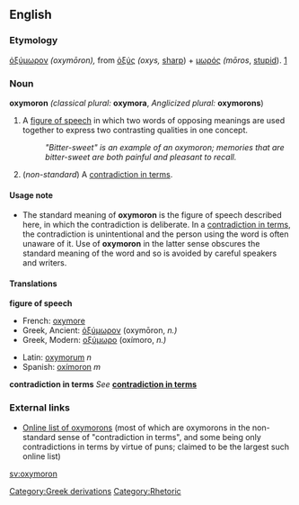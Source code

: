 ==English==
===Etymology===
{{Gr.}} [[ὀξύμωρον]] ''(oxymōron),'' from [[ὀξύς]] ''(oxys,'' [[sharp]]) + [[μωρός]] ''(mōros'', [[stupid]]).  [http://www.perseus.tufts.edu/cgi-bin/ptext?doc=Perseus%3Atext%3A1999.04.0057%3Aentry%3D%2374333]

===Noun===
'''oxymoron''' ''(classical plural:'' '''oxymora''', ''Anglicized plural:'' '''oxymorons''')

# A [[figure of speech]] in which two words of opposing meanings are used together to express two contrasting qualities in one concept.
#:''"Bitter-sweet" is an example of an oxymoron; memories that are bitter-sweet are both painful and pleasant to recall.''
# (''non-standard'') A [[contradiction in terms]].

====Usage note====
{{unreferenced}}
*The standard meaning of '''oxymoron''' is the figure of speech described here, in which the contradiction is deliberate.  In a [[contradiction in terms]], the contradiction is unintentional and the person using the word is often unaware of it.  Use of '''oxymoron''' in the latter sense obscures the standard meaning of the word and so is avoided by careful speakers and writers.

====Translations====
'''figure of speech'''
{{top}}
* French: [[oxymore]]
* Greek, Ancient: [[ὀξύμωρον]] (oxymōron, ''n.)''
* Greek, Modern: [[οξύμωρο]] (oxímoro, ''n.)''
{{mid}}
* Latin: [[oxymorum]] ''n''
* Spanish: [[oxímoron]] ''m''
{{bottom}}

'''contradiction in terms'''
''See'' '''[[contradiction in terms]]'''

===External links===
*[http://www.oxymoronlist.com Online list of oxymorons] (most of which are oxymorons in the non-standard sense of "contradiction in terms", and some being only contradictions in terms by virtue of puns; claimed to be the largest such online list)

[[Category:Greek derivations]]
[[Category:Rhetoric]]

[[sv:oxymoron]]